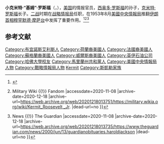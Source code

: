 '''小克米特·“基姆”·罗斯福'''（{{lang-en|'''Kermit ‘Kim’ Roosevelt Jr. '''}}，{{bd|1916年|2月16日|2000年|6月8日|catIdx=K}}），[[美国|美国]]的情报官员，[[西奥多·罗斯福|西奥多·罗斯福]]的孙子，[[克米特·罗斯福|克米特·罗斯福]]长子。[[二战|二战]]时期在[[战略情报局|战略情报局]]任职，在1953年8月[[美國中央情報局|美國中央情報局]]推翻[[伊朗首相|伊朗首相]][[穆罕默德·摩萨台|穆罕默德·摩萨台]]中发挥了重要作用。<ref>{{Cite web |url=https://www.findagrave.com/memorial/28453409/kermit-roosevelt |title=Kermit “Kim” Roosevelt Jr. (1916-2000) - Find A Grave Memorial |accessdate=2020-11-08 |archive-date=2020-11-17 |archive-url=https://web.archive.org/web/20201117061656/https://www.findagrave.com/memorial/28453409/kermit-roosevelt |dead-url=no }}</ref><ref>{{Cite web |url=https://military.wikia.org/wiki/Kermit_Roosevelt,_Jr. |title=Kermit Roosevelt, Jr. {{!}} Military Wiki {{!}} Fandom |accessdate=2020-11-08 |archive-date=2020-12-18 |archive-url=https://web.archive.org/web/20201218013751/https://military.wikia.org/wiki/Kermit_Roosevelt,_Jr. |dead-url=no }}</ref><ref>{{Cite web |url=https://www.theguardian.com/news/2000/jun/13/guardianobituaries.haroldjackson |title=Kermit 'Kim' Roosevelt {{!}} News {{!}} The Guardian |accessdate=2020-11-08 |archive-date=2020-12-18 |archive-url=https://web.archive.org/web/20201218013735/https://www.theguardian.com/news/2000/jun/13/guardianobituaries.haroldjackson |dead-url=no }}</ref>

== 参考文献 ==
{{Reflist}}

{{DEFAULTSORT: Roosevelt, Kermit}}
[[Category:布宜諾斯艾利斯人|Category:布宜諾斯艾利斯人]]
[[Category:荷蘭裔美國人|Category:荷蘭裔美國人]]
[[Category:法國裔美國人|Category:法國裔美國人]]
[[Category:蘇格蘭裔美國人|Category:蘇格蘭裔美國人]]
[[Category:威爾斯裔美國人|Category:威爾斯裔美國人]]
[[Category:英伊石油公司|Category:英伊石油公司]]
[[Category:哈佛大學校友|Category:哈佛大學校友]]
[[Category:馬里蘭州共和黨人|Category:馬里蘭州共和黨人]]
[[Category:美國中央情報局人物|Category:美國中央情報局人物]]
[[Category:戰略情報局人物|Category:戰略情報局人物]]
[[Category:羅斯福家族|Kermit]]
[[Category:斯凱勒家族|Category:斯凱勒家族]]